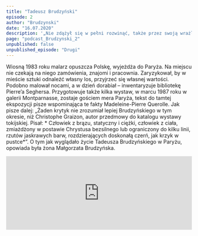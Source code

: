 ```yaml
---
title: "Tadeusz Brudzyński"
episode: 2
author: "Brudzynski"
date: "16.07.2020"
description: '„Nie zdążył się w pełni rozwinąć, także przez swoją wrażliwość, która go pętała” – mówi była żona Małgorzata Brudzyńska.'
page: "podcast_Brudzynski_2"
unpublished: false
unpublished_episode: "Drugi"
---
```

Wiosną 1983 roku malarz opuszcza Polskę, wyjeżdża do Paryża. Na miejscu
nie czekają na niego zamówienia, znajomi i pracownia. Zaryzykował, by w
mieście sztuki odnaleźć własny los, przyjrzeć się własnej wartości.
Podobno malował nocami, a w dzień dorabiał – inwentaryzuje bibliotekę
Pierre’a Seghersa. Przygotowuje także kilka wystaw, w marcu 1987 roku w
galerii Montparnasse, zostaje gościem mera Paryża, tekst do tamtej
ekspozycji pisze wspominająca te fakty Madeleine-Pierre Querolle. Jak
pisze dalej: „Żaden krytyk nie zrozumiał lepiej Brudzyńskiego w tym
okresie, niż Christophe Graizon, autor przedmowy do katalogu wystawy
tokijskiej. Pisał: * Człowiek z brązu, statyczny i ciężki, człowiek z ciała, zmiażdżony w
postawie Chrystusa bezsilnego lub ograniczony do kilku linii, rzutów
jaskrawych barw, rozdzierających doskonałą czerń, jak krzyk w pustce*”. 
O tym jak wyglądało życie Tadeusza Brudzyńskiego w Paryżu, opowiada
była żona Małgorzata Brudzyńska.

<iframe
src="https://widget.spreaker.com/player?episode_id=39525682&theme=light&playlist=false&playlist-continuous=false&autoplay=false&live-autoplay=false&chapters-image=true&episode_image_position=right&hide-logo=false&hide-likes=false&hide-comments=false&hide-sharing=false&hide-download=true"
width="100%"
height="200px"
frameborder="0"
></iframe>